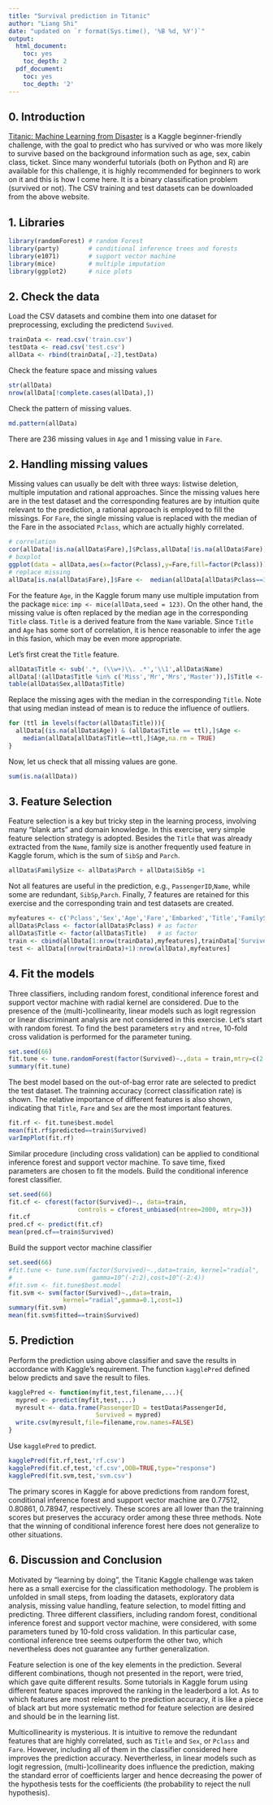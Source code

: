 ```yaml
---
title: "Survival prediction in Titanic"
author: "Liang Shi"
date: "updated on `r format(Sys.time(), '%B %d, %Y')`"
output:
  html_document:
    toc: yes
    toc_depth: 2
  pdf_document:
    toc: yes
    toc_depth: '2'
---
```


0. Introduction
------------------

[Titanic: Machine Learning from Disaster](https://www.kaggle.com/c/titanic) is a Kaggle beginner-friendly challenge, with the goal to predict who has survived or who was more likely to survive based on the background information such as age, sex, cabin class, ticket. Since many wonderful tutorials (both on Python and R) are available for this challenge, it is highly recommended for beginners to work on it and this is how I come here. It is a binary classification problem (survived or not). The CSV training and test datasets can be downloaded from the above website. 

1. Libraries
----------------
```r
library(randomForest) # random Forest
library(party)        # conditional inference trees and forests
library(e1071)        # support vector machine
library(mice)         # multiple imputation
library(ggplot2)      # nice plots
```

2. Check the data
-------------------
Load the CSV datasets and combine them into one dataset for preprocessing, excluding the predictend `Suvived`.
```r
trainData <- read.csv('train.csv')
testData <- read.csv('test.csv')
allData <- rbind(trainData[,-2],testData)
```

Check the feature space and missing values
```r
str(allData)
nrow(allData[!complete.cases(allData),])
```

Check the pattern of missing values.
```r
md.pattern(allData)
```
There are 236 missing values in `Age` and 1 missing value in `Fare`.

2. Handling missing values
------------------
Missing values can usually be delt with three ways: listwise deletion, multiple imputation and rational approaches. Since the missing values here are in the test dataset and the corresponding features are by intuition quite relevant to the prediction, a rational approach is employed to fill the missings. For `Fare`, the single missing value is replaced with the median of the Fare in the associated `Pclass`, which are actually highly correlated.
```r
# correlation
cor(allData[!is.na(allData$Fare),]$Pclass,allData[!is.na(allData$Fare),]$Fare)
# boxplot
ggplot(data = allData,aes(x=factor(Pclass),y=Fare,fill=factor(Pclass))) + geom_boxplot(notch = FALSE)
# replace missing
allData[is.na(allData$Fare),]$Fare <-  median(allData[allData$Pclass==3,]$Fare,na.rm = TRUE)
```

For the feature `Age`, in the Kaggle forum many use multiple imputation from the package `mice`: `imp <- mice(allData,seed = 123)`. On the other hand, the missing value is often replaced by the median age in the corresponding `Title` class. `Title` is a derived feature from the `Name` variable. Since `Title` and `Age` has some sort of correlation, it is hence reasonable to infer the age in this fasion, which may be even more appropriate. 

Let's first creat the `Title` feature.
```r
allData$Title <- sub('.*, (\\w+)\\. .*','\\1',allData$Name)
allData[!(allData$Title %in% c('Miss','Mr','Mrs','Master')),]$Title <- 'Respected'
table(allData$Sex,allData$Title)
```
Replace the missing ages with the median in the corresponding `Title`.
Note that using median instead of mean is to reduce the influence of outliers.
```r
for (ttl in levels(factor(allData$Title))){
  allData[(is.na(allData$Age)) & (allData$Title == ttl),]$Age <- 
    median(allData[allData$Title==ttl,]$Age,na.rm = TRUE)
}
```
Now, let us check that all missing values are gone.
```r
sum(is.na(allData))
```

3. Feature Selection
---------------------
Feature selection is a key but tricky step in the learning process, involving many "blank arts" and domain knowledge. In this exercise, very simple feature selection strategy is adopted. 
Besides the `Title` that was already extracted from the `Name`, family size is another frequently used feature in Kaggle forum, which is the sum of `SibSp` and `Parch`. 
```r
allData$FamilySize <- allData$Parch + allData$SibSp +1
```
Not all features are useful in the prediction, e.g., `PassengerID`,`Name`, while some are redundant, `SibSp`,`Parch`. 
Finally, 7 features are retained for this exercise and the corresponding train and test datasets are created.
```r
myfeatures <- c('Pclass','Sex','Age','Fare','Embarked','Title','FamilySize')
allData$Pclass <- factor(allData$Pclass) # as factor
allData$Title <- factor(allData$Title)   # as factor
train <- cbind(allData[1:nrow(trainData),myfeatures],trainData['Survived'])
test <- allData[(nrow(trainData)+1):nrow(allData),myfeatures]
```

4. Fit the models
------------------
Three classifiers, including random forest, conditional inference forest and support vector machine with radial kernel are considered. 
Due to the presence of the (multi-)collinearity, linear models such as logit regression or linear discriminant analysis are not considered in this exercise. Let's start with random forest.
To find the best parameters `mtry` and `ntree`, 10-fold cross validation is performed for the parameter tuning.
```r
set.seed(66)
fit.tune <- tune.randomForest(factor(Survived)~.,data = train,mtry=c(2:5),ntree = c(500,1000,1500,2000))
summary(fit.tune)
```
The best model based on the out-of-bag error rate are selected to predict the test dataset. The trainning accuracy (correct classification rate) is shown. The relative importance of different features is also shown, indicating that `Title`, `Fare` and `Sex` are the most important features.
```r
fit.rf <- fit.tune$best.model
mean(fit.rf$predicted==train$Survived)
varImpPlot(fit.rf)
```

Similar procedure (including cross validation) can be applied to conditional inference forest and support vector machine. To save time, fixed parameters are chosen to fit the models. 
Build the conditional inference forest classifier.
```r
set.seed(66)
fit.cf <- cforest(factor(Survived)~., data=train,
                   controls = cforest_unbiased(ntree=2000, mtry=3))
fit.cf
pred.cf <- predict(fit.cf)
mean(pred.cf==train$Survived)
```
Build the support vector machine classifier
```r
set.seed(66)
#fit.tune <- tune.svm(factor(Survived)~.,data=train, kernel="radial",
#                      gamma=10^(-2:2),cost=10^(-2:4))
#fit.svm <- fit.tune$best.model
fit.svm <- svm(factor(Survived)~.,data=train,
               kernel="radial",gamma=0.1,cost=1)
summary(fit.svm)
mean(fit.svm$fitted==train$Survived)
```

5. Prediction
---------------
Perform the prediction using above classifier and save the results in accordance with Kaggle's requirement. The function `kagglePred` defined below predicts and save the result to files. 
```r
kagglePred <- function(myfit,test,filename,...){
  mypred <- predict(myfit,test,...)
  myresult <- data.frame(PassengerID = testData$PassengerId,
                        Survived = mypred)
  write.csv(myresult,file=filename,row.names=FALSE)
}
```
Use `kagglePred` to predict.
```r
kagglePred(fit.rf,test,'rf.csv')
kagglePred(fit.cf,test,'cf.csv',OOB=TRUE,type="response")
kagglePred(fit.svm,test,'svm.csv')
```
The primary scores in Kaggle for above predictions from random forest, conditional inference forest and support vector machine are 0.77512, 0.80861, 0.78947, respectively. These scores are all lower than the trainning scores but preserves the accuracy order among these three methods. Note that the winning of conditional inference forest here does not generalize to other situations.

6. Discussion and Conclusion
----------------------------
Motivated by "learning by doing", the Titanic Kaggle challenge was taken here as a small exercise for the classification methodology. The problem is unfolded in small steps, from loading the datasets, exploratory data analysis, missing value handling, feature selection, to model fitting and predicting. Three different classifiers, including random forest, conditional inference forest and support vector machine, were considered, with some parameters tuned by 10-fold cross validation. In this particular case, contional inference tree seems outperform the other two, which nevertheless does not guarantee any further generalization.

Feature selection is one of the key elements in the prediction. Several different combinations, though not presented in the report, were tried, which gave quite different results. Some tutorials in Kaggle forum using different feature spaces improved the ranking in the leaderbord a lot. As to which features are most relevant to the prediction accuracy, it is like a piece of black art but more systematic method for feature selection are desired and should be in the learning list. 

Multicollinearity is mysterious. It is intuitive to remove the redundant features that are highly correlated, such as `Title` and `Sex`, or `Pclass` and `Fare`. However, including all of them in the classifier considered here improves the prediction accuracy. Nevertherless, in linear models such as logit regression, (multi-)collinearity does influence the prediction, making the standard error of coefficients larger and hence decreasing the power of the hypothesis tests for the coefficients (the probability to reject the null hypothesis). 
